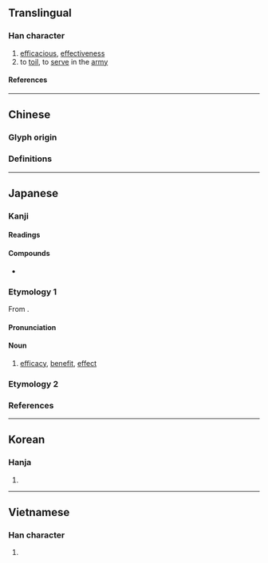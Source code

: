 {{also|效}}
{{character info/new}}
==Translingual==

===Han character===
{{Han char|rn=19|rad=力|as=06|sn=8|four=|canj=YKKS|ids=⿰交力}}

# [[efficacious]], [[effectiveness]]
# to [[toil]], to [[serve]] in the [[army]]

====References====
{{Han ref|kx=0147.120|dkj=02334|dj=0331.200|hdz=10370.010|uh=52B9}}

----

==Chinese==
===Glyph origin===
{{Han etym}}
{{Han compound|交|力|c1=p|c2=s|ls=psc}}
===Definitions===
{{zh-see|效|v}}

----

==Japanese==
{{ja-kanji forms|効|效}}

===Kanji===
{{ja-kanji|grade=5|rs=力06|kyu=效}}

====Readings====
{{ja-readings
|goon=ぎょう<げう
|kanon=こう<かう
|kun=き-く, なら-う, いた-す
}}

====Compounds====
* {{ja-r|有効|ゆうこう}}

===Etymology 1===
{{ja-kanjitab|こう|yomi=kanon}}
From {{der|ja|ltc|sort=こう|-}} {{ltc-l|効}}.

====Pronunciation====
{{ja-pron|こう|acc=1|acc_ref=DJR|y=kanon}}

====Noun====
{{ja-noun|こう|hhira=かう}}

# [[efficacy]], [[benefit]], [[effect]]

===Etymology 2===
{{ja-kanjitab|かい|yomi=k}}
{{ja-see|甲斐}}

===References===
<references/>

----

==Korean==

===Hanja===
{{ko-hanja|hangeul=[[효]]|rv=hyo|mr=hyo}}

# {{rfdef|ko|sort=力06}}

----

==Vietnamese==

===Han character===
{{vi-readings|rs=力06|reading=hiệu}}

# {{rfdef|vi|sort=力06}}